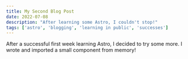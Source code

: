 ```yaml
---
title: My Second Blog Post
date: 2022-07-08
description: "After learning some Astro, I couldn't stop!"
tags: ['astro', 'blogging', 'learning in public', 'successes']
---
```


After a successful first week learning Astro, I decided to try some more. I wrote and imported a small component from memory!
